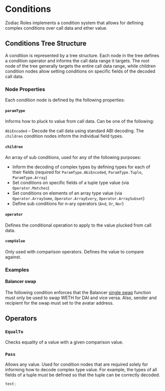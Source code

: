 
# Conditions

Zodiac Roles implements a condition system that allows for defining complex conditions over call data and ether value.

## Conditions Tree Structure

A condition is represented by a tree structure.
Each node in the tree defines a condition operator and informs the call data range it targets.
The root node of the tree generally targets the entire call data range, while children condition nodes allow setting conditions on specific fields of the decoded call data.

### Node Properties

Each condition node is defined by the following properties:

#### `paramType`

Informs how to pluck to value from call data. Can be one of the following:

`AbiEncoded` – Decode the call data using standard ABI decoding. The `children` condition nodes inform the individual field types.

#### `children`

An array of sub conditions, used for any of the following purposes:

- Inform the decoding of complex types by defining types for each of their fields (required for `ParamType.AbiEncoded`, `ParamType.Tuple`, `ParamType.Array`)
- Set conditions on specific fields of a tuple type value (via `Operator.Matches`)
- Set conditions on elements of an array type value (via `Operator.ArraySome`, `Operator.ArrayEvery`, `Operator.ArraySubset`)
- Define sub conditions for n-ary operators (`And`, `Or`, `Nor`)

#### `operator`

Defines the conditional operation to apply to the value plucked from call data.

#### `compValue`

Only used with comparison operators. Defines the value to compare against.

### Examples

#### Balancer swap

The following condition enforces that the Balancer [single swap](https://docs.balancer.fi/reference/swaps/single-swap.html#single-swap) function must only be used to swap WETH for DAI and vice versa.
Also, sender and recipient for the swap must set to the avatar address.

<BalancerSwapExample />

## Operators

### `EqualTo`

Checks equality of a value with a given comparison value.

### `Pass`

Allows any value. Used for condition nodes that are required solely for informing how to decode complex type value.
For example, the types of all fields of a tuple must be defined so that the tuple can be correctly decoded.

```javascript
test;
```
